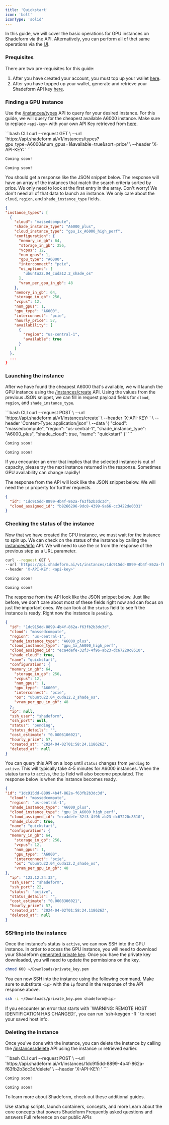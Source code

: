 ```yaml
---
title: 'Quickstart'
icon: 'bolt'
iconType: 'solid'
---
```

In this guide, we will cover the basic operations for GPU instances on Shadeform via the API. Alternatively, you can perform all of thet same operations via the [UI](https://platform.shadeform.ai).

### Prequisites

There are two pre-requisites for this guide:
1. After you have created your account, you must top up your wallet [here](https://platform.shadeform.ai/settings/billing).
2. After you have topped up your wallet, generate and retrieve your Shadeform API key [here](https://platform.shadeform.ai/settings/api).

### Finding a GPU instance
Use the [/instances/types](/api-reference/endpoint/instancestypes) API to query for your desired instance. For this guide, we will query for the cheapest available A6000 instance. Make sure to replace `<api-key>` with your own API Key retrieved from [here](https://platform.shadeform.ai/settings/api).

<CodeGroup>
  ```bash CLI
  curl --request GET \
  --url 'https://api.shadeform.ai/v1/instances/types?gpu_type=A6000&num_gpus=1&available=true&sort=price' \
  --header 'X-API-KEY: <api-key>'
  ```

  ```python Python
  Coming soon!
  ```

  ```golang Go
  Coming soon!
  ```
</CodeGroup>

You should get a response like the JSON snippet below. The response will have an array of the instances that match the search criteria sorted by price. We only need to look at the first entry in the array. Don't worry! We don't need all of that data to launch an instance. We only care about the `cloud`, `region`, and `shade_instance_type` fields.

``` json Response
{
"instance_types": [
  {
    "cloud": "massedcompute",
    "shade_instance_type": "A6000_plus",
    "cloud_instance_type": "gpu_1x_A6000_high_perf",
    "configuration": {
      "memory_in_gb": 64,
      "storage_in_gb": 256,
      "vcpus": 12,
      "num_gpus": 1,
      "gpu_type": "A6000",
      "interconnect": "pcie",
      "os_options": [
        "ubuntu22.04_cuda12.2_shade_os"
      ],
      "vram_per_gpu_in_gb": 48
    },
    "memory_in_gb": 64,
    "storage_in_gb": 256,
    "vcpus": 12,
    "num_gpus": 1,
    "gpu_type": "A6000",
    "interconnect": "pcie",
    "hourly_price": 57,
    "availability": [
      {
        "region": "us-central-1",
        "available": true
      }
    ]
  },
  ...
}
```

### Launching the instance
After we have found the cheapest A6000 that's available, we will launch the GPU instance using the [/instances/create](/api-reference/endpoint/instancescreate) API. Using the values from the previous JSON snippet, we can fill in request payload fields for `cloud`, `region`, and `shade_instance_type`.

<CodeGroup>
  ```bash CLI
  curl --request POST \
  --url 'https://api.shadeform.ai/v1/instances/create' \
  --header 'X-API-KEY: <api-key>' \
  --header 'Content-Type: application/json' \
  --data '{
    "cloud": "massedcompute",
    "region": "us-central-1",
    "shade_instance_type": "A6000_plus",
    "shade_cloud": true,
    "name": "quickstart"
  }'
  ```

  ```python Python
  Coming soon!
  ```

  ```golang Go
  Coming soon!
  ```
</CodeGroup>

<Warning>
  If you encounter an error that implies that the selected instance is out of capacity, please try the next instance returned in the response. Sometimes GPU availability can change rapidly!
</Warning>

The response from the API will look like the JSON snippet below. We will need the `id` property for further requests.

``` json Response
{
  "id": "1dc915dd-8899-4b4f-862a-f63fb2b3dc3d",
  "cloud_assigned_id": "b8266296-9dc8-4399-9a66-cc3422de0331"
}

```
### Checking the status of the instance
Now that we have created the GPU instance, we must wait for the instance to spin up. We can check on the status of the instance by calling the [instances/info](/api-reference/endpoint/instancesinfo) API. We will need to use the `id` from the response of the previous step as a URL parameter.
<CodeGroup>
  ```bash CLI
  curl --request GET \
  --url 'https://api.shadeform.ai/v1/instances/1dc915dd-8899-4b4f-862a-f63fb2b3dc3d/info' \
  --header 'X-API-KEY: <api-key>'
  ```

  ```python Python
  Coming soon!
  ```

  ```golang Go
  Coming soon!
  ```
</CodeGroup>

The response from the API look like the JSON snippet below. Just like before, we don't care about most of these fields right now and can focus on just the important ones. We can look at the `status` field to see fi the instance is ready. Right now the instance is `pending`.
``` json Pending Response
{
  "id": "1dc915dd-8899-4b4f-862a-f63fb2b3dc3d",
  "cloud": "massedcompute",
  "region": "us-central-1",
  "shade_instance_type": "A6000_plus",
  "cloud_instance_type": "gpu_1x_A6000_high_perf",
  "cloud_assigned_id": "eca4defe-32f3-4f96-ab23-dc67220c8510",
  "shade_cloud": true,
  "name": "quickstart",
  "configuration": {
  "memory_in_gb": 64,
    "storage_in_gb": 256,
    "vcpus": 12,
    "num_gpus": 1,
    "gpu_type": "A6000",
    "interconnect": "pcie",
    "os": "ubuntu22.04_cuda12.2_shade_os",
    "vram_per_gpu_in_gb": 48
  },
  "ip": null,
  "ssh_user": "shadeform",
  "ssh_port": null,
  "status": "pending",
  "status_details": "",
  "cost_estimate": "0.0006106021",
  "hourly_price": 57,
  "created_at": "2024-04-02T01:58:24.118626Z",
  "deleted_at": null
}
```

You can query this API on a loop until `status` changes from `pending` to `active`. This will typically take 4-5 minutes for A6000 instances. When the status turns to `active`, the `ip` field will also become populated. The response below is when the instance becomes ready.
``` json Active Response
{
"id": "1dc915dd-8899-4b4f-862a-f63fb2b3dc3d",
  "cloud": "massedcompute",
  "region": "us-central-1",
  "shade_instance_type": "A6000_plus",
  "cloud_instance_type": "gpu_1x_A6000_high_perf",
  "cloud_assigned_id": "eca4defe-32f3-4f96-ab23-dc67220c8510",
  "shade_cloud": true,
  "name": "quickstart",
  "configuration": {
  "memory_in_gb": 64,
    "storage_in_gb": 256,
    "vcpus": 12,
    "num_gpus": 1,
    "gpu_type": "A6000",
    "interconnect": "pcie",
    "os": "ubuntu22.04_cuda12.2_shade_os",
    "vram_per_gpu_in_gb": 48
},
  "ip": "123.12.24.32",
  "ssh_user": "shadeform",
  "ssh_port": 22,
  "status": "active",
  "status_details": "",
  "cost_estimate": "0.0008306021",
  "hourly_price": 57,
  "created_at": "2024-04-02T01:58:24.118626Z",
  "deleted_at": null
}
```

### SSHing into the instance
Once the instance's status is  `active`, we can now SSH into the GPU instance. In order to access the GPU instance, you will need to download your Shadeform [generated private key](https://platform.shadeform.ai). Once you have the private key downloaded, you will need to update the permissions on the key.
``` bash Update Private Key Permissions
chmod 600 ~/Downloads/private_key.pem
```

You can now SSH into the instance using the following command. Make sure to substitute `<ip>` with the `ip` found in the response of the API response above.
``` bash SSH into the instance
ssh -i ~/Downloads/private_key.pem shadeform@<ip>
```

<Warning>
  If you encounter an error that starts with `WARNING: REMOTE HOST IDENTIFICATION HAS CHANGED!`, you can run `ssh-keygen -R <ip>` to reset your saved host info.
</Warning>

### Deleting the instance
Once you've done with the instance, you can delete the instance by calling the [/instances/delete](/api-reference/endpoint/instancesdelete) API using the instance `id` retrieved earlier.

<CodeGroup>
  ```bash CLI
  curl --request POST \
  --url 'https://api.shadeform.ai/v1/instances/1dc915dd-8899-4b4f-862a-f63fb2b3dc3d/delete' \
  --header 'X-API-KEY: <api-key>'
  ```

  ```python Python
  Coming soon!
  ```

  ```golang Go
  Coming soon!
  ```
</CodeGroup>

To learn more about Shadeform, check out these additional guides.

<CardGroup cols={2}>
  <Card title="General Guides" icon="book" href="/guides/generalguides">
    Use startup scripts, launch containers, concepts, and more
  </Card>
  <Card title="Core Concepts" icon="apple-core" href="/guides/coreconcepts">
    Learn about the core concepts that powers Shadeform
  </Card>
  <Card title="FAQ" icon="question" href="/getting-started/faq">
    Frequently asked questions and answers
  </Card>
  <Card title="API Documentation" icon="code" href="/api-reference/endpoint/instancestypes">
    Full reference on our public APIs
  </Card>
</CardGroup>